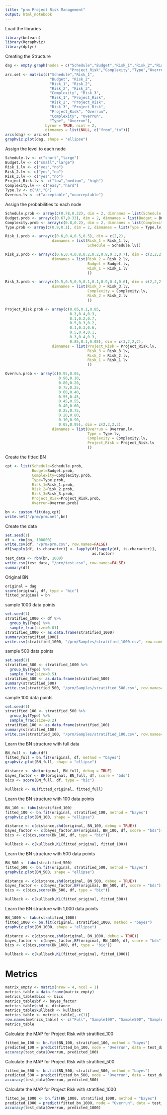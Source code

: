 ```yaml
---
title: "prm Project Risk Management"
output: html_notebook
---
```


Load the libraries
```r
library(bnlearn)
library(Rgraphviz)
library(dplyr)
```

Creating the Structure

```r
dag <- empty.graph(nodes = c("Schedule","Budget","Risk_1","Risk_2","Risk_3",
                             "Project_Risk","Complexity","Type","Overrun"))
arc.set <- matrix(c("Schedule","Risk_1",
                    "Budget", "Risk_2",
                    "Risk_1", "Risk_2",
                    "Risk_2", "Risk_3",
                    "Complexity", "Risk_3",
                    "Risk_1", "Project_Risk",
                    "Risk_2", "Project_Risk",
                    "Risk_3", "Project_Risk",
                    "Project_Risk", "Overrun",
                    "Complexity", "Overrun",
                    "Type", "Overrun"),
                  byrow = TRUE, ncol = 2,
                  dimnames = list(NULL, c("from","to")))
arcs(dag) <- arc.set
graphviz.plot(dag, shape = "ellipse")
```

Assign the level to each node
```r
Schedule.lv <- c("short","large")
Budget.lv <- c("small","large")
Risk_1.lv <- c("yes","no")
Risk_2.lv <- c("yes","no")
Risk_3.lv <- c("yes","no")
Project_Risk.lv <- c("low","medium", "high")
Complexity.lv <- c("easy","hard")
Type.lv <- c("A","B")
Overrun.lv <- c("acceptable","unacceptable")
```

Assign the probabilities to each node
```r
Schedule.prob <- array(c(0.78,0.22), dim = 2, dimnames = list(Schedule = Schedule.lv))
Budget.prob <- array(c(0.67,0.33), dim = 2, dimnames = list(Budget = Budget.lv))
Complexity.prob <- array(c(0.8,0.2), dim = 2, dimnames = list(Complexity = Complexity.lv))
Type.prob <- array(c(0.9,0.1), dim = 2, dimnames = list(Type = Type.lv))

Risk_1.prob <- array(c(0.6,0.4,0.5,0.5), dim = c(2,2), 
                     dimnames = list(Risk_1 = Risk_1.lv,
                                     Schedule = Schedule.lv))

Risk_2.prob <- array(c(0.6,0.4,0.8,0.2,0.2,0.8,0.3,0.7), dim = c(2,2,2), 
                     dimnames = list(Risk_2 = Risk_2.lv,
                                     Budget = Budget.lv,
                                     Risk_1 = Risk_1.lv
                                     ))

Risk_3.prob <- array(c(0.5,0.5,0.9,0.1,0.1,0.9,0.4,0.6), dim = c(2,2,2), 
                     dimnames = list(Risk_3 = Risk_3.lv,
                                     Complexity = Complexity.lv,
                                     Risk_2 = Risk_2.lv
                                     ))

Project_Risk.prob <- array(c(0.05,0.1,0.85,
                             0.3,0.4,0.3,
                             0.1,0.2,0.7,
                             0.5,0.3,0.2,
                             0.1,0.3,0.6,
                             0.5,0.4,0.1,
                             0.3,0.4,0.3,
                             0.85,0.1,0.05), dim = c(3,2,2,2), 
                     dimnames = list(Project_Risk = Project_Risk.lv,
                                     Risk_3 = Risk_3.lv,
                                     Risk_2 = Risk_2.lv,
                                     Risk_1 = Risk_1.lv
                                     ))

Overrun.prob <- array(c(0.95,0.05,
                        0.90,0.10,
                        0.80,0.20,
                        0.75,0.25,
                        0.60,0.40,
                        0.55,0.45,
                        0.45,0.55,
                        0.40,0.60,
                        0.25,0.75,
                        0.20,0.80,
                        0.10,0.90,
                        0.05,0.95), dim = c(2,2,2,3), 
                     dimnames = list(Overrun = Overrun.lv,
                                     Type = Type.lv,
                                     Complexity = Complexity.lv,
                                     Project_Risk = Project_Risk.lv
                                     ))
```

Create the fitted BN
```r
cpt <- list(Schedule=Schedule.prob,
            Budget=Budget.prob,
            Complexity=Complexity.prob,
            Type=Type.prob,
            Risk_1=Risk_1.prob,
            Risk_2=Risk_2.prob,
            Risk_3=Risk_3.prob,
            Project_Risk=Project_Risk.prob,
            Overrun=Overrun.prob)

bn <- custom.fit(dag,cpt)
write.net("/prm/prm.net",bn)
```

Create the data
```r
set.seed(1)
df <- rbn(bn, 100000)
write.csv(df, "/prm/prm.csv", row.names=FALSE)
df[sapply(df, is.character)] <- lapply(df[sapply(df, is.character)], 
                                       as.factor)
test_data <- rbn(bn, 1000)
write.csv(test_data, "/prm/test.csv", row.names=FALSE)
summary(df)
```

Original BN
```r
original = dag
score(original, df, type = "bic")
fitted_original = bn
```

sample 1000 data points
```r
set.seed(1)
stratified_1000 <- df %>%
  group_by(Type) %>%
  sample_frac(size=0.01)
stratified_1000 <- as.data.frame(stratified_1000)
summary(stratified_1000)
write.csv(stratified_1000, "/prm/Samples/stratified_1000.csv", row.names=FALSE)
```

sample 500 data points
```r
set.seed(1)
stratified_500 <- stratified_1000 %>%
  group_by(Type) %>%
  sample_frac(size=0.5)
stratified_500 <- as.data.frame(stratified_500)
summary(stratified_500)
write.csv(stratified_500, "/prm/Samples/stratified_500.csv", row.names=FALSE)
```

sample 100 data points
```r
set.seed(1)
stratified_100 <- stratified_500 %>%
  group_by(Type) %>%
  sample_frac(size=0.2)
stratified_100 <- as.data.frame(stratified_100)
summary(stratified_100)
write.csv(stratified_100, "/prm/Samples/stratified_100.csv", row.names=FALSE)
```

Learn the BN structure with full data
```r
BN_full <- tabu(df)
fitted_full = bn.fit(original, df, method = "bayes")
graphviz.plot(BN_full, shape = "ellipse")

distance <- shd(original, BN_full, debug = TRUE)
bayes_factor <- BF(original, BN_full, df, score = "bds")
bics <- score(BN_full, df, type = "bic")

kullback <- KL(fitted_original, fitted_full)
```

Learn the BN structure with 100 data points
```r
BN_100 <- tabu(stratified_100)
fitted_100 <- bn.fit(original, stratified_100, method = "bayes")
graphviz.plot(BN_100, shape = "ellipse")

distance <- c(distance,shd(original, BN_100, debug = TRUE))
bayes_factor <- c(bayes_factor,BF(original, BN_100, df, score = "bds"))
bics <- c(bics,score(BN_100, df, type = "bic"))

kullback <- c(kullback,KL(fitted_original, fitted_100))
```

Learn the BN structure with 500 data points
```r
BN_500 <- tabu(stratified_500)
fitted_500 <- bn.fit(original, stratified_500, method = "bayes")
graphviz.plot(BN_500, shape = "ellipse")

distance <- c(distance,shd(original, BN_500, debug = TRUE))
bayes_factor <- c(bayes_factor,BF(original, BN_500, df, score = "bds"))
bics <- c(bics,score(BN_500, df, type = "bic"))

kullback <- c(kullback,KL(fitted_original, fitted_500))
```


Learn the BN structure with 1,000 data points
```r
BN_1000 <- tabu(stratified_1000)
fitted_1000 <- bn.fit(original, stratified_1000, method = "bayes")
graphviz.plot(BN_1000, shape = "ellipse")

distance <- c(distance,shd(original, BN_1000, debug = TRUE))
bayes_factor <- c(bayes_factor,BF(original, BN_1000, df, score = "bds"))
bics <- c(bics,score(BN_1000, df, type = "bic"))

kullback <- c(kullback,KL(fitted_original, fitted_1000))
```


# Metrics
```r
matrix_empty <- matrix(nrow = 4, ncol = 1)
metrics_table = data.frame(matrix_empty) 
metrics_table$bics <- bics
metrics_table$bf <- bayes_factor
metrics_table$shd <- distance
metrics_table$kullback <- kullback
metrics_table <- metrics_table[,-c(1)]
row.names(metrics_table) <- c("Full", "Sample100", "Sample500", "Sample1000")
metrics_table
```


Calculate the MAP for Project Risk with stratified_100
```r
fitted_bn_100 <- bn.fit(BN_100, stratified_100, method = "bayes")
predicted_100 = predict(fitted_bn_100, node = "Overrun", data = test_data)
accuracy(test_data$Overrun, predicted_100)
```

Calculate the MAP for Project Risk with stratified_500
```r
fitted_bn_500 <- bn.fit(BN_500, stratified_500, method = "bayes")
predicted_500 = predict(fitted_bn_500, node = "Overrun", data = test_data)
accuracy(test_data$Overrun, predicted_500)
```

Calculate the MAP for Project Risk with stratified_1000
```r
fitted_bn_1000 <- bn.fit(BN_1000, stratified_1000, method = "bayes")
predicted_1000 = predict(fitted_bn_1000, node = "Overrun", data = test_data)
accuracy(test_data$Overrun, predicted_1000)
```